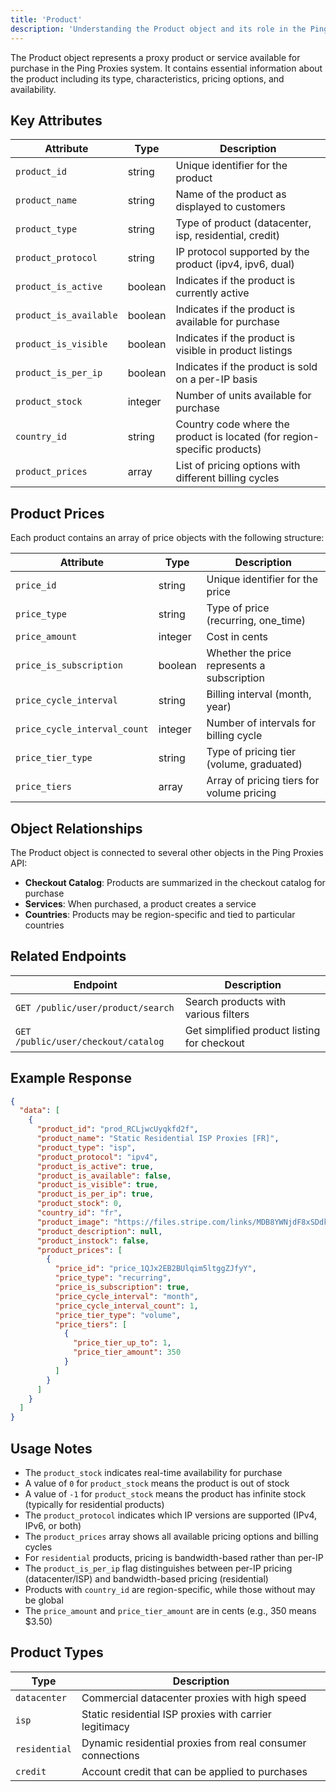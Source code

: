```yaml
---
title: 'Product'
description: 'Understanding the Product object and its role in the Ping Proxies API'
---
```


The Product object represents a proxy product or service available for purchase in the Ping Proxies system. It contains essential information about the product including its type, characteristics, pricing options, and availability.

## Key Attributes

| Attribute | Type | Description |
|-----------|------|-------------|
| `product_id` | string | Unique identifier for the product |
| `product_name` | string | Name of the product as displayed to customers |
| `product_type` | string | Type of product (datacenter, isp, residential, credit) |
| `product_protocol` | string | IP protocol supported by the product (ipv4, ipv6, dual) |
| `product_is_active` | boolean | Indicates if the product is currently active |
| `product_is_available` | boolean | Indicates if the product is available for purchase |
| `product_is_visible` | boolean | Indicates if the product is visible in product listings |
| `product_is_per_ip` | boolean | Indicates if the product is sold on a per-IP basis |
| `product_stock` | integer | Number of units available for purchase |
| `country_id` | string | Country code where the product is located (for region-specific products) |
| `product_prices` | array | List of pricing options with different billing cycles |

## Product Prices

Each product contains an array of price objects with the following structure:

| Attribute | Type | Description |
|-----------|------|-------------|
| `price_id` | string | Unique identifier for the price |
| `price_type` | string | Type of price (recurring, one_time) |
| `price_amount` | integer | Cost in cents |
| `price_is_subscription` | boolean | Whether the price represents a subscription |
| `price_cycle_interval` | string | Billing interval (month, year) |
| `price_cycle_interval_count` | integer | Number of intervals for billing cycle |
| `price_tier_type` | string | Type of pricing tier (volume, graduated) |
| `price_tiers` | array | Array of pricing tiers for volume pricing |

## Object Relationships

The Product object is connected to several other objects in the Ping Proxies API:

- **Checkout Catalog**: Products are summarized in the checkout catalog for purchase
- **Services**: When purchased, a product creates a service
- **Countries**: Products may be region-specific and tied to particular countries

## Related Endpoints

| Endpoint | Description |
|----------|-------------|
| `GET /public/user/product/search` | Search products with various filters |
| `GET /public/user/checkout/catalog` | Get simplified product listing for checkout |

## Example Response

```json
{
  "data": [
    {
      "product_id": "prod_RCLjwcUyqkfd2f",
      "product_name": "Static Residential ISP Proxies [FR]",
      "product_type": "isp",
      "product_protocol": "ipv4",
      "product_is_active": true,
      "product_is_available": false,
      "product_is_visible": true,
      "product_is_per_ip": true,
      "product_stock": 0,
      "country_id": "fr",
      "product_image": "https://files.stripe.com/links/MDB8YWNjdF8xSDdkOEFCMkJVbHFpbTVsfGZsX2xpdmVfNU9KWUZCTnp4djA0dmpuV3F0bjM2ck9i00dSLST0rl",
      "product_description": null,
      "product_instock": false,
      "product_prices": [
        {
          "price_id": "price_1QJx2EB2BUlqim5ltggZJfyY",
          "price_type": "recurring",
          "price_is_subscription": true,
          "price_cycle_interval": "month",
          "price_cycle_interval_count": 1,
          "price_tier_type": "volume",
          "price_tiers": [
            {
              "price_tier_up_to": 1,
              "price_tier_amount": 350
            }
          ]
        }
      ]
    }
  ]
}
```

## Usage Notes

- The `product_stock` indicates real-time availability for purchase
- A value of `0` for `product_stock` means the product is out of stock
- A value of `-1` for `product_stock` means the product has infinite stock (typically for residential products)
- The `product_protocol` indicates which IP versions are supported (IPv4, IPv6, or both)
- The `product_prices` array shows all available pricing options and billing cycles
- For `residential` products, pricing is bandwidth-based rather than per-IP
- The `product_is_per_ip` flag distinguishes between per-IP pricing (datacenter/ISP) and bandwidth-based pricing (residential)
- Products with `country_id` are region-specific, while those without may be global
- The `price_amount` and `price_tier_amount` are in cents (e.g., 350 means $3.50)

## Product Types

| Type | Description |
|------|-------------|
| `datacenter` | Commercial datacenter proxies with high speed |
| `isp` | Static residential ISP proxies with carrier legitimacy |
| `residential` | Dynamic residential proxies from real consumer connections |
| `credit` | Account credit that can be applied to purchases |